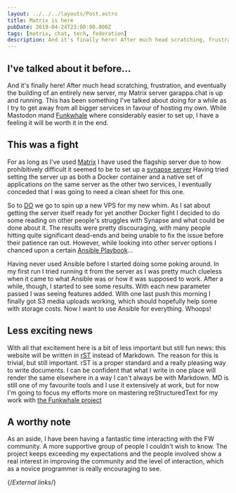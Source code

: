 ```yaml
---
layout: ../../../layouts/Post.astro
title: Matrix is here
pubDate: 2019-04-24T23:00:00.000Z
tags: [matrix, chat, tech, federation]
description: And it's finally here! After much head scratching, frustration, and eventually the building of an entirely new server, my Matrix server is up and running.
---
```


## I've talked about it before…

And it's finally here! After much head scratching, frustration, and eventually the building of an entirely new server, my Matrix server garappa.chat is up and running. This has been something I've talked about doing for a while as I try to get away from all bigger services in favour of hosting my own. While Mastodon mand [Funkwhale][tanukitunes] where considerably easier to set up, I have a feeling it will be worth it in the end.

## This was a fight

For as long as I've used [Matrix][matrix] I have used the flagship server due to how prohibitively difficult it seemed to be to set up a [synapse server][synapse] Having tried setting the server up as both a Docker container and a native set of applications on the same server as the other two services, I eventually conceded that I was going to need a clean sheet for this one.

So to [DO][digitalocean] we go to spin up a new VPS for my new whim. As I sat about getting the server itself ready for yet another Docker fight I decided to do some reading on other people's struggles with Synapse and what could be done about it. The results were pretty discouraging, with many people hitting quite significant dead-ends and being unable to fix the issue before their patience ran out. However, while looking into other server options I chanced upon a certain [Ansible Playbook][ansible-playbook]…

Having never used Ansible before I started doing some poking around. In my first run I tried running it from the server as I was pretty much clueless when it came to what Ansible was or how it was supposed to work. After a while, though, I started to see some results. With each new parameter passed I was seeing features added. With one last push this morning I finally got S3 media uploads working, which should hopefully help some with storage costs. Now I want to use Ansible for everything. Whoops!

## Less exciting news

With all that excitement here is a bit of less important but still fun news: this website will be written in [rST][rst] instead of Markdown. The reason for this is trivial, but still important. rST is a proper standard and a really pleasing way to write documents. I can be confident that what I write in one place will render the same elsewhere in a way I can't always be with Markdown. MD is still one of my favourite tools and I use it extensively at work, but for now I'm going to focus my efforts more on mastering reStructuredText for my work with [the Funkwhale project][funkwhale]

## A worthy note

As an aside, I have been having a fantastic time interacting with the FW community. A more supportive group of people I couldn't wish to know. The project keeps exceeding my expectations and the people involved show a real interest in improving the community and the level of interaction, which as a novice programmer is really encouraging to see.

{/*External links*/}

[ansible-playbook]: https://github.com/spantaleev/matrix-docker-ansible-deploy
[digitalocean]: https://digitalocean.com
[funkwhale]: https://funkwhale.audio
[matrix]: https://matrix.org
[rst]: http://docutils.sourceforge.net/rst.html
[synapse]: https://matrix.org/docs/projects/server/synapse.html
[tanukitunes]: https://tanukitunes.com
